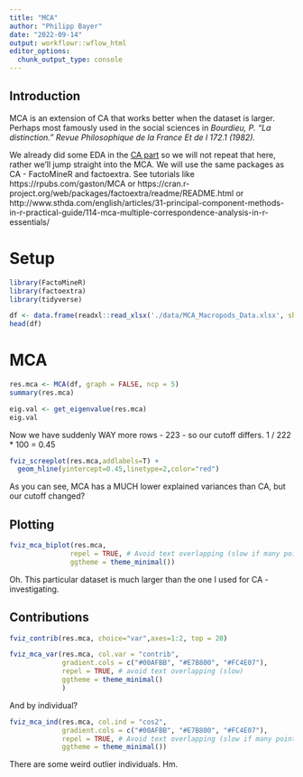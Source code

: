 ---
title: "MCA"
author: "Philipp Bayer"
date: "2022-09-14"
output: workflowr::wflow_html
editor_options:
  chunk_output_type: console
---

## Introduction

MCA is an extension of CA that works better when the dataset is larger. Perhaps most famously used in the social sciences in *Bourdieu, P. "La distinction." Revue Philosophique de la France Et de l 172.1 (1982).*

We already did some EDA in the [CA part](CA.html) so we will not repeat that here, rather we'll jump straight into the MCA. We will use the same packages as CA - FactoMineR and factoextra. See tutorials like https://rpubs.com/gaston/MCA  or https://cran.r-project.org/web/packages/factoextra/readme/README.html or http://www.sthda.com/english/articles/31-principal-component-methods-in-r-practical-guide/114-mca-multiple-correspondence-analysis-in-r-essentials/ 

# Setup 

```{r}
library(FactoMineR)
library(factoextra)
library(tidyverse)
```

```{r}
df <- data.frame(readxl::read_xlsx('./data/MCA_Macropods_Data.xlsx', sheet = 'Macropods_Complete ind'))
head(df)
```

# MCA

```{r}
res.mca <- MCA(df, graph = FALSE, ncp = 5)
summary(res.mca)

eig.val <- get_eigenvalue(res.mca)
eig.val
```

Now we have suddenly WAY more rows - 223 - so our cutoff differs. 1 / 222 * 100 = 0.45
```{r}
fviz_screeplot(res.mca,addlabels=T) + 
  geom_hline(yintercept=0.45,linetype=2,color="red")
```

As you can see, MCA has a MUCH lower explained variances than CA, but our cutoff changed?

## Plotting

```{r}
fviz_mca_biplot(res.mca, 
               repel = TRUE, # Avoid text overlapping (slow if many point)
               ggtheme = theme_minimal())
```

Oh. This particular dataset is much larger than the one I used for CA - investigating.

## Contributions

```{r}
fviz_contrib(res.mca, choice="var",axes=1:2, top = 20)
```

```{r}
fviz_mca_var(res.mca, col.var = "contrib",
             gradient.cols = c("#00AFBB", "#E7B800", "#FC4E07"), 
             repel = TRUE, # avoid text overlapping (slow)
             ggtheme = theme_minimal()
             )

```


And by individual?

```{r}
fviz_mca_ind(res.mca, col.ind = "cos2", 
             gradient.cols = c("#00AFBB", "#E7B800", "#FC4E07"),
             repel = TRUE, # Avoid text overlapping (slow if many points)
             ggtheme = theme_minimal())
```

There are some weird outlier individuals. Hm.
